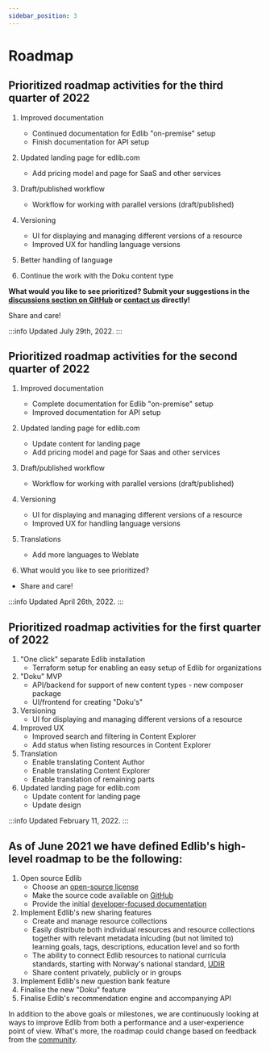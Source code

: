 ```yaml
---
sidebar_position: 3
---
```


# Roadmap

## Prioritized roadmap activities for the third quarter of 2022

1. Improved documentation
	* Continued documentation for Edlib "on-premise" setup
	* Finish documentation for API setup

2. Updated landing page for edlib.com
	* Add pricing model and page for SaaS and other services

3. Draft/published workflow
	* Workflow for working with parallel versions (draft/published)

4. Versioning
	* UI for displaying and managing different versions of a resource
	* Improved UX for handling language versions

5. Better handling of language

6. Continue the work with the Doku content type


**What would you like to see prioritized? Submit your suggestions in the [discussions section on GitHub](https://github.com/cerpus/Edlib/discussions) or [contact us](mailto:support@edlib.com) directly!** 

Share and care!


:::info 
Updated July 29th, 2022. 
:::

## Prioritized roadmap activities for the second quarter of 2022

1. Improved documentation
	* Complete documentation for Edlib "on-premise" setup
	* Improved documentation for API setup

2. Updated landing page for edlib.com
	* Update content for landing page
	* Add pricing model and page for Saas and other services

3. Draft/published workflow
	* Workflow for working with parallel versions (draft/published)

4. Versioning
	* UI for displaying and managing different versions of a resource
	* Improved UX for handling language versions

5. Translations
	* Add more languages to Weblate

6. What would you like to see prioritized? 

- Share and care!


:::info 
Updated April 26th, 2022. 
:::




## Prioritized roadmap activities for the first quarter of 2022

1. "One click" separate Edlib installation
	* Terraform setup for enabling an easy setup of Edlib for organizations
2. "Doku" MVP
	* API/backend for support of new content types - new composer package
	* UI/frontend for creating "Doku's" 
3. Versioning
	* UI for displaying and managing different versions of a resource
4. Improved UX
	* Improved search and filtering in Content Explorer
	* Add status when listing resources in Content Explorer
5. Translation 
	* Enable translating Content Author
	* Enable translating Content Explorer
	* Enable translation of remaining parts
6. Updated landing page for edlib.com
	* Update content for landing page
	* Update design

:::info 
Updated February 11, 2022. 
:::

## As of June 2021 we have defined Edlib's high-level roadmap to be the following:

1. Open source Edlib
    * Choose an [open-source license](https://github.com/cerpus/Edlib/blob/master/LICENSE)
    * Make the source code available on [GitHub](https://github.com/cerpus/Edlib)
    * Provide the initial [developer-focused documentation](https://github.com/cerpus/Edlib/issues/1)
2. Implement Edlib's new sharing features
    * Create and manage resource collections
    * Easily distribute both individual resources and resource collections together with relevant metadata inlcuding (but not limited to) learning goals, tags, descriptions, education level and so forth
    * The ability to connect Edlib resources to national curricula standards, starting with Norway's national standard, [UDIR](https://www.udir.no/laring-og-trivsel/lareplanverket/)
    * Share content privately, publicly or in groups 
3. Implement Edlib's new question bank feature
4. Finalise the new &quot;Doku&quot; feature
5. Finalise Edlib's recommendation engine and accompanying API

In addition to the above goals or milestones, we are continuously looking at ways to improve Edlib from both a performance and a user-experience point of view. What's more, the roadmap could change based on feedback from the [community](../developers/contributing).

